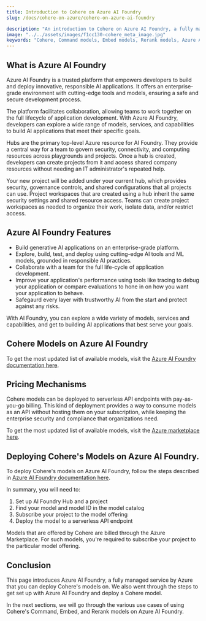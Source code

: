 ```yaml
---
title: Introduction to Cohere on Azure AI Foundry
slug: /docs/cohere-on-azure/cohere-on-azure-ai-foundry

description: "An introduction to Cohere on Azure AI Foundry, a fully managed service by Azure."
image: "../../assets/images/f1cc130-cohere_meta_image.jpg"  
keywords: "Cohere, Command models, Embed models, Rerank models, Azure AI Foundry"
---
```


## What is Azure AI Foundry

Azure AI Foundry is a trusted platform that empowers developers to build and deploy innovative, responsible AI applications. It offers an enterprise-grade environment with cutting-edge tools and models, ensuring a safe and secure development process.

The platform facilitates collaboration, allowing teams to work together on the full lifecycle of application development. With Azure AI Foundry, developers can explore a wide range of models, services, and capabilities to build AI applications that meet their specific goals.

Hubs are the primary top-level Azure resource for AI Foundry. They provide a central way for a team to govern security, connectivity, and computing resources across playgrounds and projects. Once a hub is created, developers can create projects from it and access shared company resources without needing an IT administrator's repeated help.

Your new project will be added under your current hub, which provides security, governance controls, and shared configurations that all projects can use. Project workspaces that are created using a hub inherit the same security settings and shared resource access. Teams can create project workspaces as needed to organize their work, isolate data, and/or restrict access.

## Azure AI Foundry Features

- Build generative AI applications on an enterprise-grade platform.
- Explore, build, test, and deploy using cutting-edge AI tools and ML models, grounded in responsible AI practices.
- Collaborate with a team for the full life-cycle of application development.
- Improve your application's performance using tools like tracing to debug your application or compare evaluations to hone in on how you want your application to behave.
- Safegaurd every layer with trustworthy AI from the start and protect against any risks.

With AI Foundry, you can explore a wide variety of models, services and capabilities, and get to building AI applications that best serve your goals.

## Cohere Models on Azure AI Foundry

To get the most updated list of available models, visit the [Azure AI Foundry documentation here](https://learn.microsoft.com/en-us/azure/ai-studio/how-to/deploy-models-cohere-command?tabs=cohere-command-r-plus-08-2024&pivots=programming-language-python).

## Pricing Mechanisms

Cohere models can be deployed to serverless API endpoints with pay-as-you-go billing. This kind of deployment provides a way to consume models as an API without hosting them on your subscription, while keeping the enterprise security and compliance that organizations need.

To get the most updated list of available models, visit the [Azure marketplace here](https://azuremarketplace.microsoft.com/en-us/marketplace/apps?page=1&search=cohere).

## Deploying Cohere's Models on Azure AI Foundry. 

To deploy Cohere's models on Azure AI Foundry, follow the steps described in [Azure AI Foundry  documentation here](https://learn.microsoft.com/en-us/azure/ai-studio/how-to/deploy-models-serverless?tabs=azure-ai-studio).

In summary, you will need to:

1. Set up AI Foundry Hub and a project
2. Find your model and model ID in the model catalog
3. Subscribe your project to the model offering
4. Deploy the model to a serverless API endpoint

Models that are offered by Cohere are billed through the Azure Marketplace. For such models, you're required to subscribe your project to the particular model offering.  

## Conclusion

This page introduces Azure AI Foundry, a fully managed service by Azure that you can deploy Cohere's models on. We also went through the steps to get set up with Azure AI Foundry and deploy a Cohere model.

In the next sections, we will go through the various use cases of using Cohere's Command, Embed, and Rerank models on Azure AI Foundry.